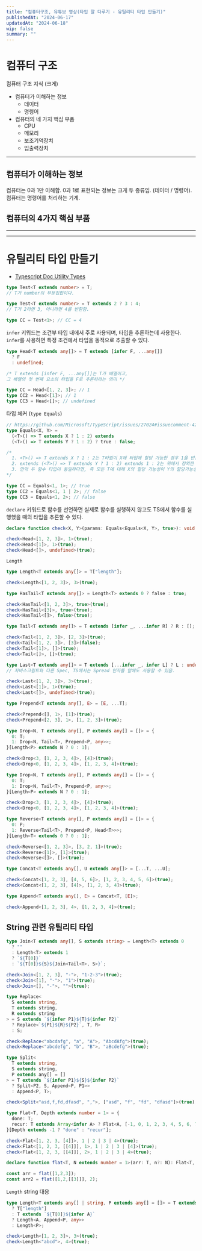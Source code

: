 ```yaml
---
title: "컴퓨터구조, 유튜브 영상(타입 잘 다루기 - 유틸리티 타입 만들기)"
publishedAt: "2024-06-17"
updatedAt: "2024-06-18"
wip: false
summary: ""
---
```


# 컴퓨터 구조

컴퓨터 구조 지식 (크게)

- 컴퓨터가 이해하는 정보
  - 데이터
  - 명령어
- 컴퓨터의 네 가지 핵심 부품
  - CPU
  - 메모리
  - 보조기억장치
  - 입출력장치

---

## 컴퓨터가 이해하는 정보

컴퓨터는 0과 1만 이해함. 0과 1로 표현되는 정보는 크게 두 종류임. (데이터 / 명령어). 컴퓨터는 명령어를 처리하는 기계.

## 컴퓨터의 4가지 핵심 부품

---

---

# 유틸리티 타입 만들기

- [Typescript Doc Utility Types](https://www.typescriptlang.org/docs/handbook/utility-types.html)

```ts
type Test<T extends number> = T;
// T가 number의 부분집합이다.

type Test<T extends number> = T extends 2 ? 3 : 4;
// T가 2라면 3, 아니라면 4를 반환함.

type CC = Test<1>; // CC = 4
```

`infer` 키워드는 조건부 타입 내에서 주로 사용되며, 타입을 추론하는데 사용한다. `infer`를 사용하면 특정 조건에서 타입을 동적으로 추출할 수 있다.

```ts
type Head<T extends any[]> = T extends [infer F, ...any[]] 
  ? F 
  : undefined;

/* T extends [infer F, ...any[]]는 T가 배열이고,
그 배열의 첫 번째 요소의 타입을 F로 추론하라는 의미 */

type CC = Head<[1, 2, 3]>; // 1
type CC2 = Head<[1]>; // 1
type CC3 = Head<[]>; // undefined
```

타입 체커 (`type Equals`)

```ts
// https://github.com/Microsoft/TypeScript/issues/27024#issuecomment-421529650
type Equals<X, Y> =
  (<T>() => T extends X ? 1 : 2) extends
  (<T>() => T extends Y ? 1 : 2) ? true : false;

/*
  1. <T>() => T extends X ? 1 : 2는 T타입이 X에 타입에 할당 가능한 경우 1을 반환하고, 할당 불가능한 경우 2를 반환하는 함수 타입을 정의.
  2. extends (<T>() => T extends Y ? 1 : 2) extends 1 : 2는 위에서 정의한 함수 타입이 Y 타입에 할당 가능할 경우 1을 반환하고, 그렇지 않을 경우 2를 반환하는 함수 타입과 동일한지 비교한다.
  3. 만약 두 함수 타입이 동일하다면, 즉 모든 T에 대해 X의 할당 가능성이 Y의 할당가능성과 일치한다면 결과는 true가 된다. 그렇지 않다면 false가 된다.
*/

type CC = Equals<1, 1>; // true
type CC2 = Equals<1, 1 | 2>; // false
type CC3 = Equals<1, 2>; // false
```

`declare` 키워드로 함수를 선언하면 실제로 함수를 실행하지 않고도 TS에서 함수를 실행했을 때의 타입을 추론할 수 있다.

```ts
declare function check<X, Y>(params: Equals<Equals<X, Y>, true>): void;

check<Head<[1, 2, 3]>, 1>(true);
check<Head<[1]>, 1>(true);
check<Head<[]>, undefined>(true);
```

`Length`

```ts
type Length<T extends any[]> = T["length"];

check<Length<[1, 2, 3]>, 3>(true);

type HasTail<T extends any[]> = Length<T> extends 0 ? false : true;

check<HasTail<[1, 2, 3]>, true>(true);
check<HasTail<[3]>, true>(true);
check<HasTail<[]>, false>(true);

type Tail<T extends any[]> = T extends [infer _, ...infer R] ? R : [];

check<Tail<[1, 2, 3]>, [2, 3]>(true);
check<Tail<[1, 2, 3]>, [3]>(false);
check<Tail<[1]>, []>(true);
check<Tail<[]>, []>(true);

type Last<T extends any[]> = T extends [...infer _, infer L] ? L : undefined;
// 자바스크립트와 다른 Spec, TS에서는 Spread 인자를 앞에도 사용할 수 있음.

check<Last<[1, 2, 3]>, 3>(true);
check<Last<[1]>, 1>(true);
check<Last<[]>, undefined>(true);

type Prepend<T extends any[], E> = [E, ...T];

check<Prepend<[], 1>, [1]>(true);
check<Prepend<[2, 3], 1>, [1, 2, 3]>(true);

type Drop<N, T extends any[], P extends any[] = []> = {
  0: T;
  1: Drop<N, Tail<T>, Prepend<P, any>>;
}[Length<P> extends N ? 0 : 1];

check<Drop<3, [1, 2, 3, 4]>, [4]>(true);
check<Drop<0, [1, 2, 3, 4]>, [1, 2, 3, 4]>(true);

type Drop<N, T extends any[], P extends any[] = []> = {
  0: T;
  1: Drop<N, Tail<T>, Prepend<P, any>>;
}[Length<P> extends N ? 0 : 1];

check<Drop<3, [1, 2, 3, 4]>, [4]>(true);
check<Drop<0, [1, 2, 3, 4]>, [1, 2, 3, 4]>(true);

type Reverse<T extends any[], P extends any[] = []> = {
  0: P;
  1: Reverse<Tail<T>, Prepend<P, Head<T>>>;
}[Length<T> extends 0 ? 0 : 1];

check<Reverse<[1, 2, 3]>, [3, 2, 1]>(true);
check<Reverse<[1]>, [1]>(true);
check<Reverse<[]>, []>(true);

type Concat<T extends any[], U extends any[]> = [...T, ...U];

check<Concat<[1, 2, 3], [4, 5, 6]>, [1, 2, 3, 4, 5, 6]>(true);
check<Concat<[1, 2, 3], [4]>, [1, 2, 3, 4]>(true);

type Append<T extends any[], E> = Concat<T, [E]>;

check<Append<[1, 2, 3], 4>, [1, 2, 3, 4]>(true);
```

## String 관련 유틸리티 타입

```ts
type Join<T extends any[], S extends string> = Length<T> extends 0
  ? ""
  : Length<T> extends 1
  ? `${T[0]}`
  : `${T[0]}${S}${Join<Tail<T>, S>}`;

check<Join<[1, 2, 3], "-">, "1-2-3">(true);
check<Join<[1], "-">, "1">(true);
check<Join<[], "-">, "">(true);

type Replace<
  S extends string,
  T extends string,
  R extends string
> = S extends `${infer P1}${T}${infer P2}`
  ? Replace<`${P1}${R}${P2}`, T, R>
  : S;

check<Replace<"abcdafg", "a", "A">, "AbcdAfg">(true);
check<Replace<"abcdefg", "b", "B">, "aBcdefg">(true);

type Split<
  T extends string,
  S extends string,
  P extends any[] = []
> = T extends `${infer P1}${S}${infer P2}`
  ? Split<P2, S, Append<P, P1>>
  : Append<P, T>;

check<Split<"asd,f,fd,dfasd", ",">, ["asd", "f", "fd", "dfasd"]>(true);

type Flat<T, Depth extends number = 1> = {
  done: T;
  recur: T extends Array<infer A> ? Flat<A, [-1, 0, 1, 2, 3, 4, 5, 6, 7, 8, 9, 10][Depth]> : T;
}[Depth extends -1 ? "done" : "recur"];

check<Flat<[1, 2, 3, [4]]>, 1 | 2 | 3 | 4>(true);
check<Flat<[1, 2, 3, [[4]]], 1>, 1 | 2 | 3 | [4]>(true);
check<Flat<[1, 2, 3, [[4]]], 2>, 1 | 2 | 3 | 4>(true);

declare function flat<T, N extends number = 1>(arr: T, n?: N): Flat<T, N>[];

const arr = flat([1,2,3]);
const arr2 = flat([1,2,[[3]]], 2);
```

`Length` string 대응

```ts
type Length<T extends any[] | string, P extends any[] = []> = T extends any[]
  ? T["length"]
  : T extends `${T[0]}${infer A}`
  ? Length<A, Append<P, any>>
  : Length<P>;

check<Length<[1, 2, 3]>, 3>(true);
check<Length<"abcd">, 4>(true);
```